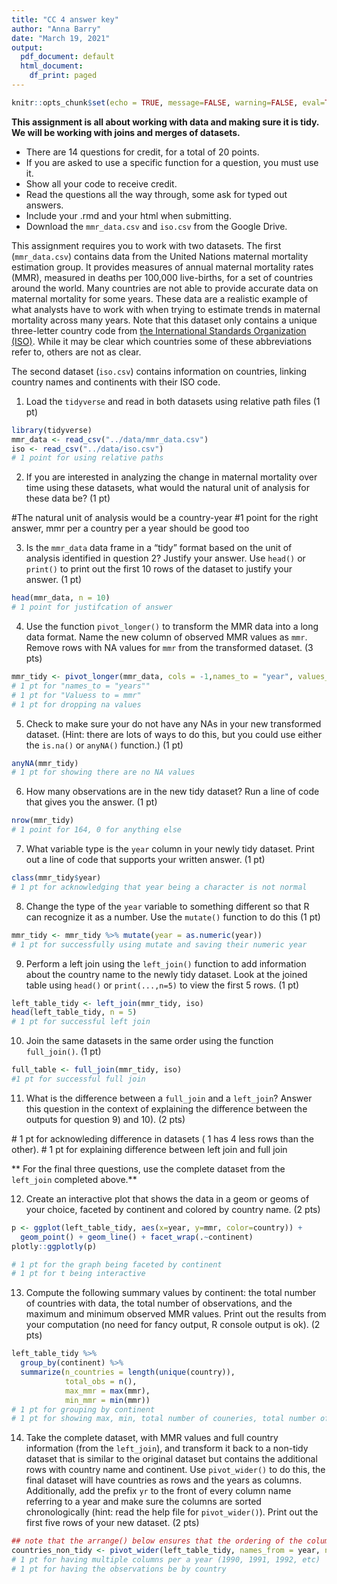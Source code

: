 ---
title: "CC 4 answer key"
author: "Anna Barry"
date: "March 19, 2021"
output:
  pdf_document: default
  html_document:
    df_print: paged
---


```{r setup, include=FALSE}
knitr::opts_chunk$set(echo = TRUE, message=FALSE, warning=FALSE, eval=TRUE, include = TRUE)
```

__This assignment is all about working with data and making sure it is tidy. We will be working with joins and merges of datasets.__


* There are 14 questions for credit, for a total of 20 points.
* If you are asked to use a specific function for a question, you must use it.
* Show all your code to receive credit.
* Read the questions all the way through, some ask for typed out answers.
* Include your .rmd and your html when submitting.
* Download the ``mmr_data.csv`` and ``iso.csv`` from the Google Drive.


This assignment requires you to work with two datasets. The first (`mmr_data.csv`) contains data from the United Nations maternal mortality estimation group. It provides measures of annual maternal mortality rates (MMR), measured in deaths per 100,000 live-births, for a set of countries around the world. Many countries are not able to provide accurate data on maternal mortality for some years. These data are a realistic example of what analysts have to work with when trying to estimate trends in maternal mortality across many years. Note that this dataset only contains a unique three-letter country code from [the International Standards Organization (ISO)](https://en.wikipedia.org/wiki/List_of_ISO_3166_country_codes). While it may be clear which countries some of these abbreviations refer to, others are not as clear.

The second dataset (`iso.csv`) contains information on countries, linking country names and continents with their ISO code.


1) Load the ``tidyverse`` and read in both datasets using relative path files (1 pt)
```{r}
library(tidyverse)
mmr_data <- read_csv("../data/mmr_data.csv")
iso <- read_csv("../data/iso.csv")
# 1 point for using relative paths
```


2) If you are interested in analyzing the change in maternal mortality over time using these datasets, what would the natural unit of analysis for these data be? (1 pt)

#The natural unit of analysis would be a country-year
#1 point for the right answer, mmr per a country per a year should be good too

3) Is the `mmr_data` data frame in a "tidy" format based on the unit of analysis identified in question 2? Justify your answer. Use ``head()`` or `print()` to print out the first 10 rows of the dataset to justify your answer. (1 pt)

```{r}
head(mmr_data, n = 10)
# 1 point for justifcation of answer
```

<!-- The mmr_data is not in tidy form because one row has data for many years.  -->


4) Use the function ``pivot_longer()`` to transform the MMR data into a long data format. Name the new column of observed MMR values as `mmr`.  Remove rows with NA values for `mmr` from the transformed dataset. (3 pts)
```{r}
mmr_tidy <- pivot_longer(mmr_data, cols = -1,names_to = "year", values_to = "mmr", values_drop_na = TRUE)
# 1 pt for "names_to = "years""
# 1 pt for "Valuess to = mmr"
# 1 pt for dropping na values
```


5) Check to make sure your do not have any NAs in your new transformed dataset. (Hint: there are lots of ways to do this, but you could use either the `is.na()` or `anyNA()` function.) (1 pt)
```{r}
anyNA(mmr_tidy)
# 1 pt for showing there are no NA values
```

6) How many observations are in the new tidy dataset? Run a line of code that gives you the answer. (1 pt)

```{r}
nrow(mmr_tidy)
# 1 point for 164, 0 for anything else
```


7) What variable type is the `year` column in your newly tidy dataset. Print out a line of code that supports your written answer.  (1 pt)
```{r}
class(mmr_tidy$year)
# 1 pt for acknowledging that year being a character is not normal
```
<!-- It is odd that the year variable is a character, it would make more sense as an integer or a numeric. -->

8) Change the type of the `year` variable to something different so that R can recognize it as a number. Use the ``mutate()`` function to do this (1 pt)
```{r}
mmr_tidy <- mmr_tidy %>% mutate(year = as.numeric(year))
# 1 pt for successfully using mutate and saving their numeric year
```


9) Perform a left join using the ``left_join()`` function to add information about the country name to the newly tidy dataset. Look at the joined table using ``head()`` or `print(...,n=5)` to view the first 5 rows. (1 pt)
```{r}
left_table_tidy <- left_join(mmr_tidy, iso)
head(left_table_tidy, n = 5)
# 1 pt for successful left join
```

10) Join the same datasets in the same order using the function ``full_join()``. (1 pt)

```{r}
full_table <- full_join(mmr_tidy, iso)
#1 pt for successful full join
```


11) What is the difference between a `full_join` and a `left_join`? Answer this question in the context of explaining the difference between the outputs for question 9) and 10).  (2 pts)

 <!-- Left join adds information about countries that are contained in the first dataset, while the full join adds rows for countries that we have ISO data for but no MMR data for. -->
 
 # 1 pt for acknowleding difference in datasets ( 1 has 4 less rows than the other). 
 # 1 pt for explaining difference between left join and full join

** For the final three questions, use the complete dataset from the `left_join` completed above.**

12) Create an interactive plot that shows the data in a geom or geoms of your choice, faceted by continent and colored by country name. (2 pts)
```{r, eval=FALSE}
p <- ggplot(left_table_tidy, aes(x=year, y=mmr, color=country)) +
  geom_point() + geom_line() + facet_wrap(.~continent)
plotly::ggplotly(p)

# 1 pt for the graph being faceted by continent
# 1 pt for t being interactive
```


13) Compute the following summary values by continent: the total number of countries with data, the total number of observations, and the maximum and minimum observed MMR values. Print out the results from your computation (no need for fancy output, R console output is ok). (2 pts)

```{r}
left_table_tidy %>%
  group_by(continent) %>%
  summarize(n_countries = length(unique(country)),
            total_obs = n(),
            max_mmr = max(mmr),
            min_mmr = min(mmr))
# 1 pt for grouping by continent
# 1 pt for showing max, min, total number of couneries, total number of observations (remove 0.25 for each they are missing)
```


14) Take the complete dataset, with MMR values and full country information (from the `left_join`), and transform it back to a non-tidy dataset that is similar to the original dataset but contains the additional rows with country name and continent. Use ``pivot_wider()`` to do this, the final dataset will have countries as rows and the years as columns. Additionally, add the prefix `yr` to the front of every column name referring to a year and make sure the columns are sorted chronologically (hint: read the help file for `pivot_wider()`). Print out the first five rows of your new dataset. (2 pts)
```{r}
## note that the arrange() below ensures that the ordering of the columns will be 
countries_non_tidy <- pivot_wider(left_table_tidy, names_from = year, names_prefix = "yr", values_from = mmr, names_sort = TRUE)
# 1 pt for having multiple columns per a year (1990, 1991, 1992, etc)
# 1 pt for having the observations be by country
```


